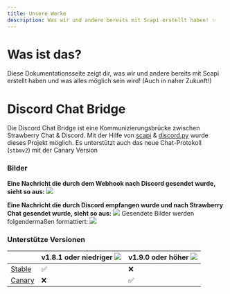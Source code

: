 ```yaml
---
title: Unsere Werke
description: Was wir und andere bereits mit Scapi erstellt haben! ✨
---
```


# Was ist das?
Diese Dokumentationsseite zeigt dir, was wir und andere bereits mit Scapi erstellt haben und was alles möglich sein wird! (Auch in naher Zukunft!)

# Discord Chat Bridge
Die Discord Chat Bridge ist eine Kommunizierungsbrücke zwischen Strawberry Chat & Discord.
Mit der Hilfe von [scapi](https://raw.githubusercontent.com/Strawberry-Foundations/strawberry-chat/main/bot/scapi.py) & [discord.py](https://github.com/Rapptz/discord.py) wurde dieses Projekt möglich.
Es unterstützt auch das neue Chat-Protokoll (`stbmv2`) mit der Canary Version

### Bilder
**Eine Nachricht die durch dem Webhook nach Discord gesendet wurde, sieht so aus:**
![](https://media.discordapp.net/attachments/880513737948270642/1175920307203215520/image.png)

**Eine Nachricht die durch Discord empfangen wurde und nach Strawberry Chat gesendet wurde, sieht so aus:**
![](https://media.discordapp.net/attachments/880513737948270642/1175921076119814254/image.png)
Gesendete Bilder werden folgendermaßen formattiert: ![](https://media.discordapp.net/attachments/880513737948270642/1175921507231338548/image.png)


### Unterstütze Versionen
|                                                                                                       | v1.8.1 oder niedriger ![](https://img.shields.io/badge/Stable-success) | v1.9.0 oder höher ![](https://img.shields.io/badge/Canary-yellow) |
|-------------------------------------------------------------------------------------------------------|---------------------------------------------------------|--------------------------------------------------------|
| [Stable](https://github.com/Strawberry-Foundations/strawberry-chat/tree/v1.8.1/discord)               | ✅                                                     | ❌                                                     |
| [Canary](https://github.com/Strawberry-Foundations/strawberry-chat/tree/json-communication/discord)   | ❌                                                     | ✅                                                     | 
